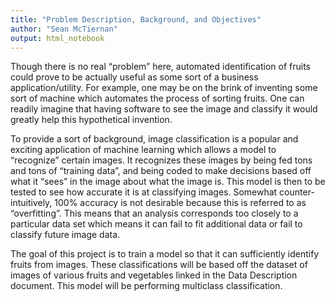 ---
title: "Problem Description, Background, and Objectives"
author: "Sean McTiernan"
output: html_notebook
---

Though there is no real "problem" here, automated identification of fruits could prove to be actually useful as some sort of a business application/utility. For example, one may be on the brink of inventing some sort of machine which automates the process of sorting fruits. One can readily imagine that having software to see the image and classify it would greatly help this hypothetical invention.

To provide a sort of background, image classification is a popular and exciting application of machine learning which allows a model to "recognize" certain images. It recognizes these images by being fed tons and tons of "training data", and being coded to make decisions based off what it "sees" in the image about what the image is. This model is then to be tested to see how accurate it is at classifying images. Somewhat counter-intuitively, 100% accuracy is not desirable because this is referred to as "overfitting". This means that an analysis corresponds too closely to a particular data set which means it can fail to fit additional data or fail to classify future image data.

The goal of this project is to train a model so that it can sufficiently identify fruits from images. These classifications will be based off the dataset of images of various fruits and vegetables linked in the Data Description document. This model will be performing multiclass classification.